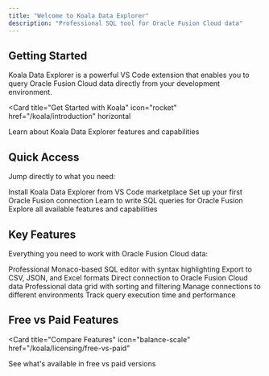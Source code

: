 ```yaml
---
title: "Welcome to Koala Data Explorer"
description: "Professional SQL tool for Oracle Fusion Cloud data"
---
```


## Getting Started

Koala Data Explorer is a powerful VS Code extension that enables you to query Oracle Fusion Cloud data directly from your development environment.

<Card
  title="Get Started with Koala"
  icon="rocket"
  href="/koala/introduction"
  horizontal
>
  Learn about Koala Data Explorer features and capabilities
</Card>

## Quick Access

Jump directly to what you need:

<CardGroup cols={2}>
  <Card
    title="Installation"
    icon="download"
    href="/koala/installation/vscode-marketplace"
  >
    Install Koala Data Explorer from VS Code marketplace
  </Card>
  <Card
    title="First Connection"
    icon="plug"
    href="/koala/installation/first-connection"
  >
    Set up your first Oracle Fusion connection
  </Card>
  <Card
    title="Writing Queries"
    icon="code"
    href="/koala/editor/writing-queries"
  >
    Learn to write SQL queries for Oracle Fusion
  </Card>
  <Card
    title="Features Overview"
    icon="sparkles"
    href="/koala/features"
  >
    Explore all available features and capabilities
  </Card>
</CardGroup>

## Key Features

Everything you need to work with Oracle Fusion Cloud data:

<CardGroup cols={3}>
  <Card
    title="SQL Editor"
    icon="code"
    href="/koala/editor/writing-queries"
  >
    Professional Monaco-based SQL editor with syntax highlighting
  </Card>
  <Card
    title="Data Export"
    icon="download"
    href="/koala/results/exporting-data"
  >
    Export to CSV, JSON, and Excel formats
  </Card>
  <Card
    title="Oracle Fusion"
    icon="database"
    href="/koala/connections/basic-auth"
  >
    Direct connection to Oracle Fusion Cloud data
  </Card>
  <Card
    title="Query Results"
    icon="table"
    href="/koala/results/viewing-data"
  >
    Professional data grid with sorting and filtering
  </Card>
  <Card
    title="Multiple Connections"
    icon="server"
    href="/koala/connections/managing-connections"
  >
    Manage connections to different environments
  </Card>
  <Card
    title="Performance Monitor"
    icon="chart-line"
    href="/koala/advanced/performance-monitor"
  >
    Track query execution time and performance
  </Card>
</CardGroup>

## Free vs Paid Features

<Card
  title="Compare Features"
  icon="balance-scale"
  href="/koala/licensing/free-vs-paid"
>
  See what's available in free vs paid versions
</Card>